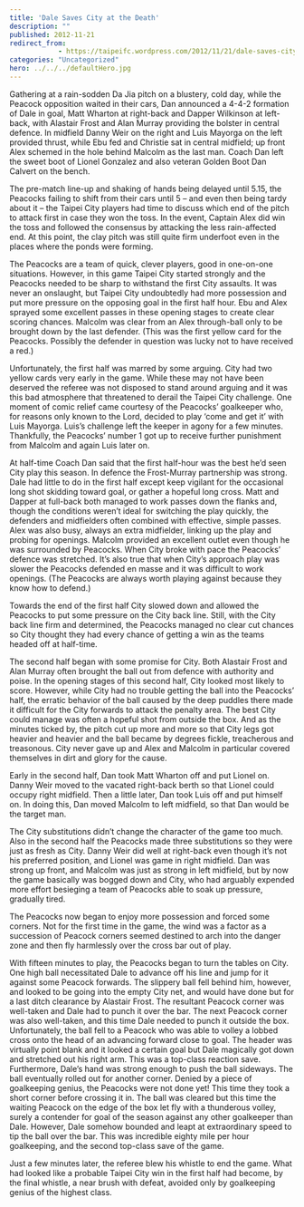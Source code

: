 ```yaml
---
title: 'Dale Saves City at the Death'
description: ""
published: 2012-11-21
redirect_from: 
            - https://taipeifc.wordpress.com/2012/11/21/dale-saves-city-at-the-death/
categories: "Uncategorized"
hero: ../../../defaultHero.jpg
---
```

Gathering at a rain-sodden Da Jia pitch on a blustery, cold day, while the Peacock opposition waited in their cars, Dan announced a 4-4-2 formation of Dale in goal, Matt Wharton at right-back and Dapper Wilkinson at left-back, with Alastair Frost and Alan Murray providing the bolster in central defence. In midfield Danny Weir on the right and Luis Mayorga on the left provided thrust, while Ebu fed and Christie sat in central midfield; up front Alex schemed in the hole behind Malcolm as the last man. Coach Dan left the sweet boot of Lionel Gonzalez and also veteran Golden Boot Dan Calvert on the bench.

The pre-match line-up and shaking of hands being delayed until 5.15, the Peacocks failing to shift from their cars until 5 – and even then being tardy about it – the Taipei City players had time to discuss which end of the pitch to attack first in case they won the toss. In the event, Captain Alex did win the toss and followed the consensus by attacking the less rain-affected end. At this point, the clay pitch was still quite firm underfoot even in the places where the ponds were forming.

The Peacocks are a team of quick, clever players, good in one-on-one situations. However, in this game Taipei City started strongly and the Peacocks needed to be sharp to withstand the first City assaults. It was never an onslaught, but Taipei City undoubtedly had more possession and put more pressure on the opposing goal in the first half hour. Ebu and Alex sprayed some excellent passes in these opening stages to create clear scoring chances. Malcolm was clear from an Alex through-ball only to be brought down by the last defender. (This was the first yellow card for the Peacocks. Possibly the defender in question was lucky not to have received a red.)

Unfortunately, the first half was marred by some arguing. City had two yellow cards very early in the game. While these may not have been deserved the referee was not disposed to stand around arguing and it was this bad atmosphere that threatened to derail the Taipei City challenge. One moment of comic relief came courtesy of the Peacocks’ goalkeeper who, for reasons only known to the Lord, decided to play ‘come and get it’ with Luis Mayorga. Luis’s challenge left the keeper in agony for a few minutes. Thankfully, the Peacocks’ number 1 got up to receive further punishment from Malcolm and again Luis later on.

At half-time Coach Dan said that the first half-hour was the best he’d seen City play this season. In defence the Frost-Murray partnership was strong. Dale had little to do in the first half except keep vigilant for the occasional long shot skidding toward goal, or gather a hopeful long cross. Matt and Dapper at full-back both managed to work passes down the flanks and, though the conditions weren’t ideal for switching the play quickly, the defenders and midfielders often combined with effective, simple passes. Alex was also busy, always an extra midfielder, linking up the play and probing for openings. Malcolm provided an excellent outlet even though he was surrounded by Peacocks. When City broke with pace the Peacocks’ defence was stretched. It’s also true that when City’s approach play was slower the Peacocks defended en masse and it was difficult to work openings. (The Peacocks are always worth playing against because they know how to defend.)

Towards the end of the first half City slowed down and allowed the Peacocks to put some pressure on the City back line. Still, with the City back line firm and determined, the Peacocks managed no clear cut chances so City thought they had every chance of getting a win as the teams headed off at half-time.

The second half began with some promise for City. Both Alastair Frost and Alan Murray often brought the ball out from defence with authority and poise. In the opening stages of this second half, City looked most likely to score. However, while City had no trouble getting the ball into the Peacocks’ half, the erratic behavior of the ball caused by the deep puddles there made it difficult for the City forwards to attack the penalty area. The best City could manage was often a hopeful shot from outside the box. And as the minutes ticked by, the pitch cut up more and more so that City legs got heavier and heavier and the ball became by degrees fickle, treacherous and treasonous. City never gave up and Alex and Malcolm in particular covered themselves in dirt and glory for the cause.

Early in the second half, Dan took Matt Wharton off and put Lionel on. Danny Weir moved to the vacated right-back berth so that Lionel could occupy right midfield. Then a little later, Dan took Luis off and put himself on. In doing this, Dan moved Malcolm to left midfield, so that Dan would be the target man.

The City substitutions didn’t change the character of the game too much. Also in the second half the Peacocks made three substitutions so they were just as fresh as City. Danny Weir did well at right-back even though it’s not his preferred position, and Lionel was game in right midfield. Dan was strong up front, and Malcolm was just as strong in left midfield, but by now the game basically was bogged down and City, who had arguably expended more effort besieging a team of Peacocks able to soak up pressure, gradually tired.

The Peacocks now began to enjoy more possession and forced some corners. Not for the first time in the game, the wind was a factor as a succession of Peacock corners seemed destined to arch into the danger zone and then fly harmlessly over the cross bar out of play.

With fifteen minutes to play, the Peacocks began to turn the tables on City. One high ball necessitated Dale to advance off his line and jump for it against some Peacock forwards. The slippery ball fell behind him, however, and looked to be going into the empty City net, and would have done but for a last ditch clearance by Alastair Frost. The resultant Peacock corner was well-taken and Dale had to punch it over the bar. The next Peacock corner was also well-taken, and this time Dale needed to punch it outside the box. Unfortunately, the ball fell to a Peacock who was able to volley a lobbed cross onto the head of an advancing forward close to goal. The header was virtually point blank and it looked a certain goal but Dale magically got down and stretched out his right arm. This was a top-class reaction save. Furthermore, Dale’s hand was strong enough to push the ball sideways. The ball eventually rolled out for another corner. Denied by a piece of goalkeeping genius, the Peacocks were not done yet! This time they took a short corner before crossing it in. The ball was cleared but this time the waiting Peacock on the edge of the box let fly with a thunderous volley, surely a contender for goal of the season against any other goalkeeper than Dale. However, Dale somehow bounded and leapt at extraordinary speed to tip the ball over the bar. This was incredible eighty mile per hour goalkeeping, and the second top-class save of the game.

Just a few minutes later, the referee blew his whistle to end the game. What had looked like a probable Taipei City win in the first half had become, by the final whistle, a near brush with defeat, avoided only by goalkeeping genius of the highest class.
